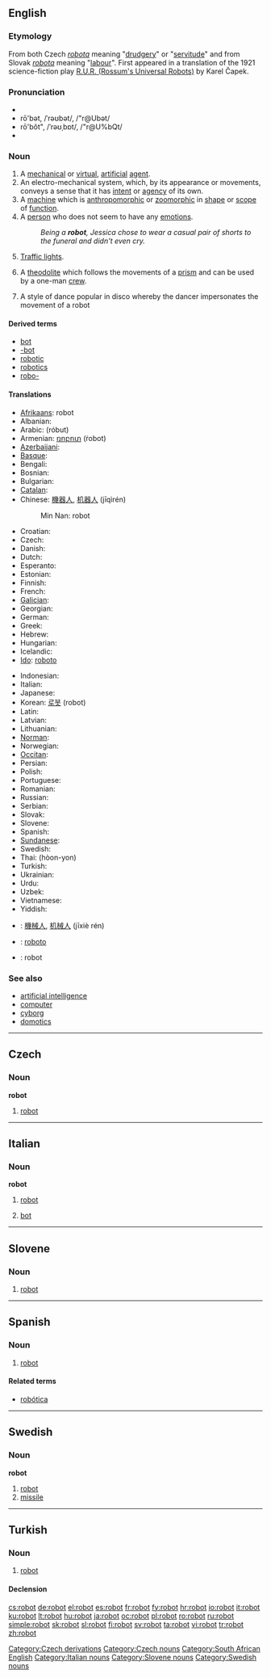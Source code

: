 {{was wotd|2006|December|17}}
==English==

===Etymology===
From both Czech ''[[robota]]'' meaning "[[drudgery]]" or "[[servitude]]" and from Slovak ''[[robota]]'' meaning "[[labour]]".  First appeared in a translation of the 1921 science-fiction play [[W:R.U.R. (Rossum's Universal Robots)|R.U.R. (Rossum's Universal Robots)]] by Karel Čapek.

===Pronunciation===
* {{IPA|/ɹəʊbɒt/}}
* rō'bət, /ˈrəʊbət/, /"r@Ubət/<!-- standard UK or just RP? -->
* rō'bŏt", /ˈrəʊˌbɒt/, /"r@U%bQt/<!-- Aus & US, others? -->
* {{audio|en-us-robot.ogg|Audio (US)}}

===Noun===
{{wikipedia}}
{{en-noun}}

# A [[mechanical]] or [[virtual]], [[artificial]] [[agent]].
# An electro-mechanical system, which, by its appearance or movements, conveys a sense that it has [[intent]] or [[agency]] of its own.
# A [[machine]] which is [[anthropomorphic]] or [[zoomorphic]] in [[shape]] or [[scope]] of [[function]].
# A [[person]] who does not seem to have any [[emotions]].
#: ''Being a '''robot''', Jessica chose to wear a casual pair of shorts to the funeral and didn't even cry.''
# {{South Africa}} [[traffic light|Traffic lights]].
# {{surveying}} A [[theodolite]] which follows the movements of a [[prism]] and can be used by a one-man [[crew]].
# A style of dance popular in disco whereby the dancer impersonates the movement of a robot

====Derived terms====
* [[bot]]
* [[-bot]]
* [[robotic]]
* [[robotics]]
* [[robo-]]

====Translations====
{{trans-top|mechanical or virtual, artificial agent}}
* [[Afrikaans]]: robot
* Albanian: {{t|sq|roboti|xs=Albanian}}
* Arabic: {{Arab|[[روبوت]]}} (róbut) {{m}}
* Armenian: [[ռոբոտ]] (ṙobot)
* [[Azerbaijani]]: {{t-|az|robot|xs=Azeri}}
* [[Basque]]: {{t-|eu|robot|xs=Basque}}
* Bengali: {{t|bn|রোবট|sc=Beng|xs=Bengali}}
* Bosnian: {{t-|bs|robot|m}}
* Bulgarian: {{t-|bg|робот|m|sc=Cyrl}}
* [[Catalan]]: {{t-|ca|robot|m}}
* Chinese: [[機器人]], [[机器人]] (jīqìrén)
*: Min Nan: robot
* Croatian: {{t+|hr|robot|m}}
* Czech: {{t+|cs|robot|m}}
* Danish: {{t-|da|robot}}
* Dutch: {{t-|nl|robot}}
* Esperanto: {{t|eo|roboto|xs=Esperanto}}
* Estonian: {{t-|et|robot}}
* Finnish: {{t+|fi|robotti}}
* French: {{t+|fr|robot|m}}
* [[Galician]]: {{t-|gl|robot|m|xs=Galician}}
* Georgian: {{t|ka|რობოტი|tr=roboti|xs=Georgian}}
* German: {{t+|de|Roboter|m}}
* Greek: {{t+|el|ρομπότ|m|tr=robót|sc=Grek}}
* Hebrew: {{t+|he|רובוט|tr=robot|sc=Hebr}}
* Hungarian: {{t+|hu|robot}}
* Icelandic: {{t-|is|þjarki}}
* [[Ido]]: [[roboto]]
{{trans-mid}}
* Indonesian: {{t-|id|robot|xs=Indonesian}}
* Italian: {{t+|it|robot|m}}
* Japanese: {{t-|ja|ロボット|tr=robotto|sc=Jpan}}
* Korean: [[로봇]] (robot)
* Latin: {{t|la|robotum|n}}
* Latvian: {{t-|lv|robots|xs=Latvian}}
* Lithuanian: {{t+|lt|robotas|xs=Lithuanian}}
* [[Norman]]: {{tø|nrm|robot|m|xs=Norman}}
* Norwegian: {{t-|no|robot}}
* [[Occitan]]: {{t|oc|robòt|m|xs=Occitan}}
* Persian: {{fa-Arab|[[روبات]]}}
* Polish: {{t+|pl|robot|m}}
* Portuguese: {{t-|pt|robot|m}}
* Romanian: {{t+|ro|robot|m}}
* Russian: {{t+|ru|робот|m|tr=róbot|sc=Cyrl}}
* Serbian: {{t-|sr|робот|m|sc=Cyrl}}
* Slovak: {{t+|sk|robot|m}}
* Slovene: {{t+|sl|robot|m}}
* Spanish: {{t+|es|robot|m}}
* [[Sundanese]]: {{t-|su|robot|xs=Sundanese}}
* Swedish: {{t+|sv|robot}}
* Thai: {{Thai|[[หุ่นยนต์]]}} (hòon-yon)
* Turkish: {{t+|tr|robot}}
* Ukrainian: {{t+|uk|робот|m|sc=Cyrl|xs=Ukrainian}}
* Urdu: {{ur-Arab|[[روبالہ]]}}
* Uzbek: {{t-|uz|robot|xs=Uzbek}}
* Vietnamese: {{t-|vi|người máy|xs=Vietnamese}}
* Yiddish: {{t-|yi|ראבאט|tr=robot|sc=Hebr|xs=Yiddish}}
{{trans-bottom}}

{{checktrans-top}}
* {{ttbc|Chinese}}: [[機械人]], [[机械人]] (jīxiè rén)
* {{ttbc|Esperanto}}: [[roboto]]
{{checktrans-mid}}
* {{ttbc|Welsh}}: robot {{m}}
{{checktrans-bottom}}

===See also===
* [[artificial intelligence]]
* [[computer]]
* [[cyborg]]
* [[domotics]]

----

==Czech==

===Noun===
'''robot''' {{m}}

# [[#English|robot]]

[[Category:Czech derivations]]
[[Category:Czech nouns]]
[[Category:South African English]]

----
==Italian==

===Noun===
'''robot''' {{m|inv}}

# [[#English|robot]]
#{{computing|lang=it}} [[bot]]

[[Category:Italian nouns]]

----
==Slovene==

===Noun===
{{sl-noun-m}}

# [[robot#English|robot]]

[[Category:Slovene nouns]]

----

==Spanish==

===Noun===
{{es-noun-m}}

# [[robot#English|robot]]

====Related terms====
* [[robótica]]

----

==Swedish==

===Noun===
'''robot''' {{c}}

# [[robot#English|robot]]
# [[missile]]

[[Category:Swedish nouns]]

----

==Turkish==

===Noun===
{{infl|tr|noun}}

# [[robot]]

====Declension====

{{tr-decl-noun
|robot|robotlar
|robotu|robotları
|robota|robotlara
|robotta|robotlarda
|robottan|robotlardan
|robotun|robotların
}}

[[cs:robot]]
[[de:robot]]
[[el:robot]]
[[es:robot]]
[[fr:robot]]
[[fy:robot]]
[[hr:robot]]
[[io:robot]]
[[it:robot]]
[[ku:robot]]
[[lt:robot]]
[[hu:robot]]
[[ja:robot]]
[[oc:robot]]
[[pl:robot]]
[[ro:robot]]
[[ru:robot]]
[[simple:robot]]
[[sk:robot]]
[[sl:robot]]
[[fi:robot]]
[[sv:robot]]
[[ta:robot]]
[[vi:robot]]
[[tr:robot]]
[[zh:robot]]